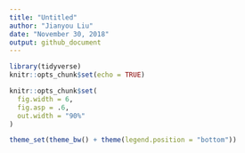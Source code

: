 ```yaml
---
title: "Untitled"
author: "Jianyou Liu"
date: "November 30, 2018"
output: github_document
---
```


```r
library(tidyverse)
knitr::opts_chunk$set(echo = TRUE)

knitr::opts_chunk$set(
  fig.width = 6,
  fig.asp = .6,
  out.width = "90%"
)

theme_set(theme_bw() + theme(legend.position = "bottom"))


```

